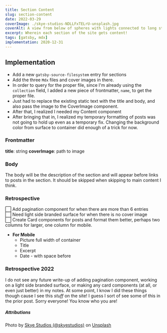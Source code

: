 ```yaml
---
title: Section Content
slug: section-content
date: 2022-03-29
coverImage: ./skye-studios-NDLLFxTELrU-unsplash.jpg
coverAlt: A view from below of spheres with lights connected to long strings hanging from the ceiling.
excerpt: Wherein each section of the site gets content!
tags: [gatsby, mdx]
implementation: 2020-12-31
---
```


## Implementation

- Add a new `gatsby-source-filesystem` entry for sections
- Add the three `Mdx` files and cover images in there.
- In order to query for the proper file, since I'm already using the `collection` field, I added a new piece of frontmatter, `name`, to get the proper file.
- Just had to replace the existing static text with the title and body, and also pass the image to the CoverImage component.
- After that, I realized I needed my Content component
- After bringing that in, I realized my temporary formatting of posts was not going to hold up even as a temporary fix. Changing the background color from surface to container did enough of a trick for now.

### Frontmatter

**title**: string
**coverImage**: path to image

### Body

The body will be the description of the section and will appear before links to posts in the section. It should be skipped when skipping to main content I think.

### Retrospective

⬜ Add pagination component for when there are more than 6 entries  
⬜ Need light side branded surface for when there is no cover image  
⬜ Create Card components for posts and format them better, perhaps two columns for larger, one column for mobile.

- **For Mobile**
  - Picture full width of container
  - Title
  - Excerpt
  - Date - with space before

### Retrospective 2022

I do not see any future write-up of adding pagination component, working on a light side branded surface, or making any card components (at all, or even just better) in my notes. At some point, I know I did these things though cause I see this _stuff_ on the site! I guess I sort of see some of this in the prior post. Sorry everyone! You know who you are!

##### Attributions

Photo by [Skye Studios (@skyestudios)](https://unsplash.com/@skyestudios?utm_source=unsplash&utm_medium=referral&utm_content=creditCopyText)
on [Unsplash](https://unsplash.com/s/photos/content?utm_source=unsplash&utm_medium=referral&utm_content=creditCopyText)
